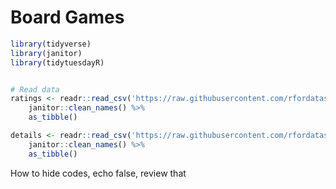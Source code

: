 # Board Games

```r
library(tidyverse)
library(janitor)
library(tidytuesdayR)


# Read data
ratings <- readr::read_csv('https://raw.githubusercontent.com/rfordatascience/tidytuesday/master/data/2022/2022-01-25/ratings.csv') %>%
    janitor::clean_names() %>%
    as_tibble()

details <- readr::read_csv('https://raw.githubusercontent.com/rfordatascience/tidytuesday/master/data/2022/2022-01-25/details.csv') %>%
    janitor::clean_names() %>%
    as_tibble()
```

How to hide codes, echo false, review that